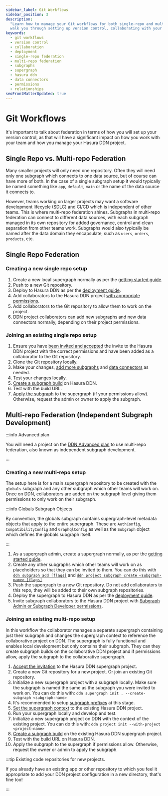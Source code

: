 ```yaml
---
sidebar_label: Git Workflows
sidebar_position: 3
description:
  "Learn how to manage your Git workflows for both single-repo and multi-repo federation in Hasura DDN. This guide will
  walk you through setting up version control, collaborating with your team, and deploying your supergraph."
keywords:
  - git workflows
  - version control
  - collaboration
  - deployment
  - single-repo federation
  - multi-repo federation
  - subgraphs
  - supergraph
  - hasura ddn
  - data connectors
  - permissions
  - relationships
seoFrontMatterUpdated: true
---
```


# Git Workflows

It's important to talk about federation in terms of how you will set up your version control, as that will have a
significant impact on how you work with your team and how you manage your Hasura DDN project.

## Single Repo vs. Multi-repo Federation

Many smaller projects will only need one repository. Often they will need only one subgraph which connects to one data
source, but of course can have more of both. In the case of a single subgraph setup it would typically be named
something like `app`, `default`, `main` or the name of the data source it connects to.

However, teams working on larger projects may want a software development lifecycle (SDLC) and CI/CD which is
independent of other teams. This is where multi-repo federation shines. Subgraphs in multi-repo federation can connect
to different data sources, with each subgraph managed in its own repository for added governance, control and clean
separation from other teams work. Subgraphs would also typically be named after the data domain they encapsulate, such
as `users`, `orders`, `products`, etc.

## Single Repo Federation

### Creating a new single repo setup

1. Create a new local supergraph normally as per the [getting started guide](/getting-started/build/index.mdx).
2. Push to a new Git repository.
3. Deploy to Hasura DDN as per the [deployment guide](/getting-started/deployment/index.mdx).
4. Add collaborators to the Hasura DDN project [with appropriate permissions](/getting-started/collaborate/invite/).
5. Add collaborators to the Git repository to allow them to work on the project.
6. DDN project collaborators can add new subgraphs and new data connectors normally, depending on their project
   permissions.

### Joining an existing single repo setup

1. Ensure you have [been invited and accepted](/getting-started/collaborate/invite/) the invite to the Hasura DDN
   project with the correct permissions and have been added as a collaborator to the Git repository.
2. Clone the Git repository locally.
3. Make your changes, [add more subgraphs](/getting-started/build/init-subgraph) and
   [data connectors](/getting-started/build/03-connect-to-data/index.mdx) as needed.
4. Test your changes locally.
5. [Create a subgraph build](/cli/commands/ddn_subgraph_build_create.mdx) on Hasura DDN.
6. Test with the build URL.
7. [Apply the subgraph](/cli/commands/ddn_subgraph_build_apply.mdx) to the supergraph (if your permissions allow).
   Otherwise, request the admin or owner to apply the subgraph.

[//]: # "TODO ** apply the whole supergraph? ** CI/CD?"

## Multi-repo Federation (Independent Subgraph Development)

:::info Advanced plan

You will need a project on the [DDN Advanced plan](https://hasura.io/pricing) to use multi-repo federation, also known
as independent subgraph development.

:::

### Creating a new multi-repo setup

The setup here is for a main supergraph repository to be created with the `globals` subgraph and any other subgraph
which other teams will work on. Once on DDN, collaborators are added on the subgraph level giving them permissions to
only work on their subgraph.

:::info Globals Subgraph Objects

By convention, the globals subgraph contains supergraph-level metadata objects that apply to the entire supergraph.
These are `AuthConfig`, `CompatibilityConfig` and `GraphqlConfig` as well as the `Subgraph` object which defines the
globals subgraph itself.

:::

1. As a supergraph admin, create a supergraph normally, as per the
   [getting started guide](/getting-started/build/index.mdx).
2. Create any other subgraphs which other teams will work on as placeholders so that they can be invited to them. You
   can do this with [`ddn subgraph add [flags]`](/cli/commands/ddn_subgraph_add.mdx) and
   [`ddn project subgraph create <subgraph-name> [flags]`](/cli/commands/ddn_subgraph_add.mdx)
3. Push the supergraph to a new Git repository. Do not add collaborators to this repo, they will be added to their own
   subgraph repositories.
4. Deploy the supergraph to Hasura DDN as per the [deployment guide](/getting-started/deployment/index.mdx).
5. Invite subgraph collaborators to the Hasura DDN project with
   [Subgraph Admin or Subgraph Developer permissions](/getting-started/collaborate/invite/).

### Joining an existing multi-repo setup

In this workflow the collaborator manages a separate supergraph containing just their subgraph and changes the
supergraph context to reference the collaborative project on DDN. The supergraph is fully functional and enables local
development but only contains their subgraph. They can they create subgraph builds on the collaborative DDN project and
if permissions allow, apply the subgraph to the collaborative supergraph.

1. [Accept the invitation](/getting-started/collaborate/invite/) to the Hasura DDN supergraph project.
2. Create a new Git repository for a new project. Or join an existing Git repository.
3. Initialize a new supergraph project with a subgraph locally. Make sure the subgraph is named the same as the subgraph
   you were invited to work on. You can do this with: `ddn supergraph init . --create-subgraph <subgraph-name>`
4. It's recommended to setup [subgraph prefixes](/federation/subgraph-prefixing.mdx) at this stage.
5. [Set the supergraph context](/project-configuration/config.mdx#context-file) to the existing Hasura DDN project.
6. Run your supergraph locally and develop and test.
7. Initialize a new supergraph project on DDN with the context of the existing project. You can do this with:
   `ddn project init --with-project <project-name>`
8. [Create a subgraph build](/cli/commands/ddn_subgraph_build_create.mdx) on the existing Hasura DDN supergraph project.
9. Test with the build URL on Hasura DDN.
10. Apply the subgraph to the supergraph if permissions allow. Otherwise, request the owner or admin to apply the
    subgraph.

:::tip Existing code repositories for new projects.

If you already have an existing app or other repository to which you feel it appropriate to add your DDN project
configuration in a new directory, that's fine too!

:::
